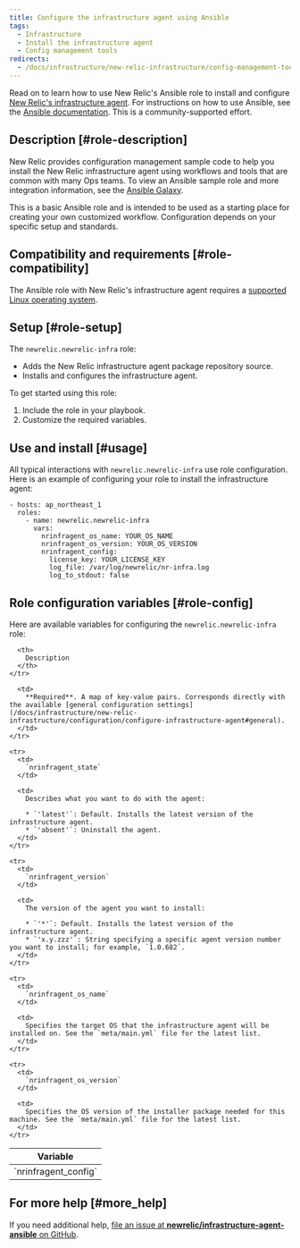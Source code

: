```yaml
---
title: Configure the infrastructure agent using Ansible
tags:
  - Infrastructure
  - Install the infrastructure agent
  - Config management tools
redirects:
  - /docs/infrastructure/new-relic-infrastructure/config-management-tools/configure-new-relic-infrastructure-using-ansible
---
```


Read on to learn how to use New Relic's Ansible role to install and configure [New Relic's infrastructure agent](/docs/infrastructure/new-relic-infrastructure/getting-started/welcome-new-relic-infrastructure). For instructions on how to use Ansible, see the [Ansible documentation](http://docs.ansible.com/). This is a community-supported effort.

## Description [#role-description]

New Relic provides configuration management sample code to help you install the New Relic infrastructure agent using workflows and tools that are common with many Ops teams. To view an Ansible sample role and more integration information, see the [Ansible Galaxy](https://galaxy.ansible.com/newrelic/newrelic-infra/).

<Callout variant="important">
  This is a basic Ansible role and is intended to be used as a starting place for creating your own customized workflow. Configuration depends on your specific setup and standards.
</Callout>

## Compatibility and requirements [#role-compatibility]

The Ansible role with New Relic's infrastructure agent requires a [supported Linux operating system](https://docs.newrelic.com/docs/infrastructure/new-relic-infrastructure/getting-started/compatibility-requirements-new-relic-infrastructure#operating-systems).

## Setup [#role-setup]

The `newrelic.newrelic-infra` role:

* Adds the New Relic infrastructure agent package repository source.
* Installs and configures the infrastructure agent.

To get started using this role:

1. Include the role in your playbook.
2. Customize the required variables.

## Use and install [#usage]

All typical interactions with `newrelic.newrelic-infra` use role configuration. Here is an example of configuring your role to install the infrastructure agent:

```
- hosts: ap_northeast_1
  roles:
    - name: newrelic.newrelic-infra
      vars:
        nrinfragent_os_name: YOUR_OS_NAME
        nrinfragent_os_version: YOUR_OS_VERSION
        nrinfragent_config:
          license_key: YOUR_LICENSE_KEY
          log_file: /var/log/newrelic/nr-infra.log
          log_to_stdout: false
```

## Role configuration variables [#role-config]

Here are available variables for configuring the `newrelic.newrelic-infra` role:

<table>
  <thead>
    <tr>
      <th style={{ width: "200px" }}>
        Variable
      </th>

      <th>
        Description
      </th>
    </tr>
  </thead>

  <tbody>
    <tr>
      <td>
        `nrinfragent_config`
      </td>

      <td>
        **Required**. A map of key-value pairs. Corresponds directly with the available [general configuration settings](/docs/infrastructure/new-relic-infrastructure/configuration/configure-infrastructure-agent#general).
      </td>
    </tr>

    <tr>
      <td>
        `nrinfragent_state`
      </td>

      <td>
        Describes what you want to do with the agent:

        * `'latest'`: Default. Installs the latest version of the infrastructure agent.
        * `'absent'`: Uninstall the agent.
      </td>
    </tr>

    <tr>
      <td>
        `nrinfragent_version`
      </td>

      <td>
        The version of the agent you want to install:

        * `'*'`: Default. Installs the latest version of the infrastructure agent.
        * `'x.y.zzz'`: String specifying a specific agent version number you want to install; for example, `1.0.682`.
      </td>
    </tr>

    <tr>
      <td>
        `nrinfragent_os_name`
      </td>

      <td>
        Specifies the target OS that the infrastructure agent will be installed on. See the `meta/main.yml` file for the latest list.
      </td>
    </tr>

    <tr>
      <td>
        `nrinfragent_os_version`
      </td>

      <td>
        Specifies the OS version of the installer package needed for this machine. See the `meta/main.yml` file for the latest list.
      </td>
    </tr>
  </tbody>
</table>

## For more help [#more_help]

If you need additional help, [file an issue at **newrelic/infrastructure-agent-ansible** on GitHub](https://github.com/newrelic/infrastructure-agent-ansible/issues).
